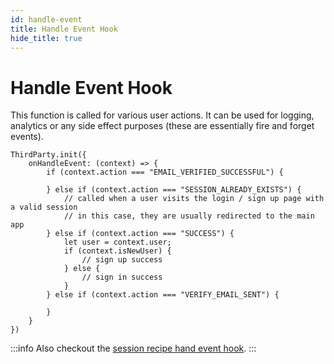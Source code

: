 ```yaml
---
id: handle-event
title: Handle Event Hook
hide_title: true
---
```



# Handle Event Hook

This function is called for various user actions. It can be used for logging, analytics or any side effect purposes (these are essentially fire and forget events).

<FrontendSDKTabs>
<TabItem value="reactjs">

```tsx
ThirdParty.init({
    onHandleEvent: (context) => {
        if (context.action === "EMAIL_VERIFIED_SUCCESSFUL") {

        } else if (context.action === "SESSION_ALREADY_EXISTS") {
            // called when a user visits the login / sign up page with a valid session
            // in this case, they are usually redirected to the main app
        } else if (context.action === "SUCCESS") {
            let user = context.user;
            if (context.isNewUser) {
                // sign up success
            } else {
                // sign in success
            }
        } else if (context.action === "VERIFY_EMAIL_SENT") {

        }
    }
})
```
</TabItem>
</FrontendSDKTabs>

:::info
Also checkout the [session recipe hand event hook](/docs/session/advanced-customizations/frontend-hooks/handle-event).
:::